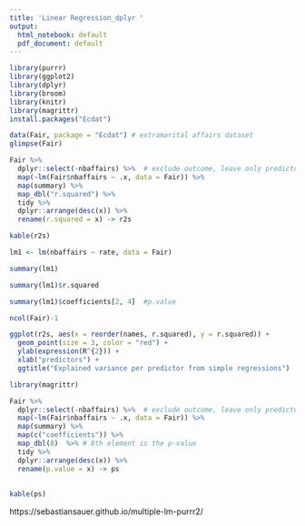 ```yaml
---
title: 'Linear Regression_dplyr '
output:
  html_notebook: default
  pdf_document: default
---
```




```r
library(purrr)  
library(ggplot2)
library(dplyr)
library(broom)
library(knitr)  
library(magrittr)
install.packages("Ecdat")

```


```r
data(Fair, package = "Ecdat") # extramarital affairs dataset
glimpse(Fair)
```


```r
Fair %>% 
  dplyr::select(-nbaffairs) %>%  # exclude outcome, leave only predictors 
  map(~lm(Fair$nbaffairs ~ .x, data = Fair)) %>% 
  map(summary) %>% 
  map_dbl("r.squared") %>% 
  tidy %>% 
  dplyr::arrange(desc(x)) %>% 
  rename(r.squared = x) -> r2s

kable(r2s)
```

```r
lm1 <- lm(nbaffairs ~ rate, data = Fair)

summary(lm1)
```

```r
summary(lm1)$r.squared
```
```r
summary(lm1)$coefficients[2, 4]  #p.value
```

```r
ncol(Fair)-1
```

```r
ggplot(r2s, aes(x = reorder(names, r.squared), y = r.squared)) + 
  geom_point(size = 3, color = "red") +
  ylab(expression(R^{2})) +
  xlab("predictors") +
  ggtitle("Explained variance per predictor from simple regressions")

```

```r


library(magrittr)

Fair %>% 
  dplyr::select(-nbaffairs) %>%  # exclude outcome, leave only predictors 
  map(~lm(Fair$nbaffairs ~ .x, data = Fair)) %>% 
  map(summary) %>% 
  map(c("coefficients")) %>% 
  map_dbl(8)  %>% # 8th element is the p-value 
  tidy %>% 
  dplyr::arrange(desc(x)) %>% 
  rename(p.value = x) -> ps
  
  
kable(ps)
```

https://sebastiansauer.github.io/multiple-lm-purrr2/

